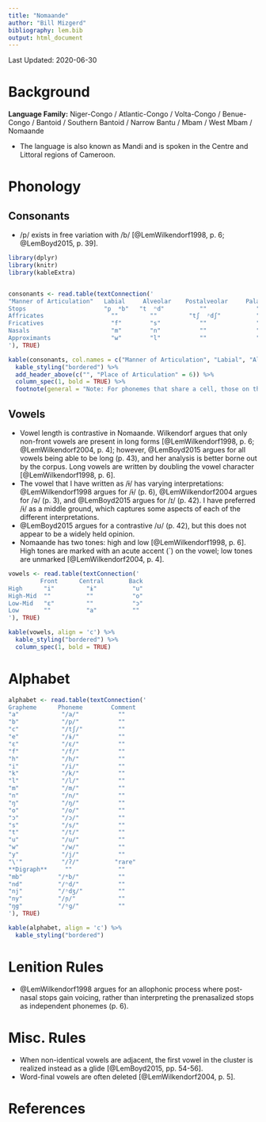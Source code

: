 ```yaml
---
title: "Nomaande"
author: "Bill Mizgerd"
bibliography: lem.bib
output: html_document
---
```


Last Updated: 2020-06-30

# Background

**Language Family:** Niger-Congo / Atlantic-Congo / Volta-Congo / Benue-Congo / Bantoid / Southern Bantoid / Narrow Bantu / Mbam / West Mbam / Nomaande

* The language is also known as Mandi and is spoken in the Centre and Littoral regions of Cameroon.

# Phonology

## Consonants

* /p/ exists in free variation with /b/ [@LemWilkendorf1998, p. 6; @LemBoyd2015, p. 39].

```r

library(dplyr)
library(knitr)
library(kableExtra)


consonants <- read.table(textConnection('
"Manner of Articulation"   Labial     Alveolar    Postalveolar     Palatal     Velar    Glottal
Stops                      "p  ᵐb"   "t  ⁿd"          ""              ""      "k  ᵑɡ"     "ʔ"
Affricates                   ""         ""         "tʃ  ᶮdʃ"          ""        ""        ""
Fricatives                   "f"        "s"           ""              ""        ""        "h"
Nasals                       "m"        "n"           ""              "ɲ"       "ŋ"       ""
Approximants                 "w"        "l"           ""              "j"       ""        ""
'), TRUE)

kable(consonants, col.names = c("Manner of Articulation", "Labial", "Alveolar", "Postalveolar", "Palatal", "Velar", "Glottal"), align = 'c') %>%
  kable_styling("bordered") %>%
  add_header_above(c("", "Place of Articulation" = 6)) %>%
  column_spec(1, bold = TRUE) %>%
  footnote(general = "Note: For phonemes that share a cell, those on the left are voiceless and those on the right are voiced. Phonemes that contain the diacritics /ᵐ/, /ⁿ/, /ᶮ/, and /ᵑ/ are prenasalized.", general_title = "")
```

## Vowels

* Vowel length is contrastive in Nomaande. Wilkendorf argues that only non-front vowels are present in long forms [@LemWilkendorf1998, p. 6; @LemWilkendorf2004, p. 4]; however, @LemBoyd2015 argues for all vowels being able to be long (p. 43), and her analysis is better borne out by the corpus. Long vowels are written by doubling the vowel character [@LemWilkendorf1998, p. 6].
* The vowel that I have written as /ɨ/ has varying interpretations: @LemWilkendorf1998 argues for /ɨ/ (p. 6), @LemWilkendorf2004 argues for /ə/ (p. 3), and @LemBoyd2015 argues for /ɪ/ (p. 42). I have preferred /ɨ/ as a middle ground, which captures some aspects of each of the different interpretations.
* @LemBoyd2015 argues for a contrastive /ʊ/ (p. 42), but this does not appear to be a widely held opinion.
* Nomaande has two tones: high and low [@LemWilkendorf1998, p. 6]. High tones are marked with an acute accent (´) on the vowel; low tones are unmarked [@LemWilkendorf2004, p. 4].

```r

vowels <- read.table(textConnection('
         Front      Central       Back
High      "i"         "ɨ"          "u"
High-Mid  ""          ""           "o"
Low-Mid   "ɛ"         ""           "ɔ"
Low       ""          "a"          ""
'), TRUE)

kable(vowels, align = 'c') %>%
  kable_styling("bordered") %>%
  column_spec(1, bold = TRUE)
```    

# Alphabet

```r

alphabet <- read.table(textConnection('
Grapheme      Phoneme        Comment  
"a"            "/a/"           ""
"b"            "/p/"           ""
"c"            "/tʃ/"          ""
"e"            "/ɨ/"           ""
"ɛ"            "/ɛ/"           ""
"f"            "/f/"           ""
"h"            "/h/"           ""
"i"            "/i/"           ""
"k"            "/k/"           ""
"l"            "/l/"           ""
"m"            "/m/"           ""
"n"            "/n/"           ""
"ŋ"            "/ŋ/"           ""
"o"            "/o/"           ""
"ɔ"            "/ɔ/"           ""
"s"            "/s/"           ""
"t"            "/t/"           ""
"u"            "/u/"           ""
"w"            "/w/"           ""
"y"            "/j/"           ""
"\'"           "/ʔ/"          "rare"
**Digraph**     ""             ""
"mb"          "/ᵐb/"           ""
"nd"          "/ⁿd/"           ""
"nj"          "/ᶮdʒ/"          ""
"ny"          "/ɲ/"            ""
"ŋg"          "/ᵑɡ/"           ""
'), TRUE)

kable(alphabet, align = 'c') %>%
  kable_styling("bordered")
```

# Lenition Rules

* @LemWilkendorf1998 argues for an allophonic process where post-nasal stops gain voicing, rather than interpreting the prenasalized stops as independent phonemes (p. 6).

# Misc. Rules

* When non-identical vowels are adjacent, the first vowel in the cluster is realized instead as a glide [@LemBoyd2015, pp. 54-56].
* Word-final vowels are often deleted [@LemWilkendorf2004, p. 5].

# References
